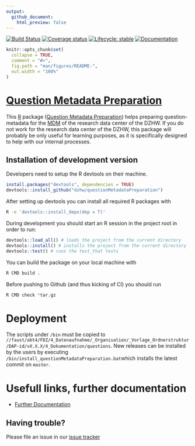 ```yaml
---
output:
  github_document:
    html_preview: false
---
```


<!-- README.md is generated from README.Rmd. Please edit that file -->
<!-- badges: start -->
  [![Build Status](https://github.com/dzhw/questionMetadataPreparation/workflows/Build%20and%20Deploy/badge.svg)](https://github.com/dzhw/questionMetadataPreparation/actions)
  [![Coverage status](https://codecov.io/github/dzhw/questionMetadataPreparation/branch/master/graph/badge.svg)](https://codecov.io/github/dzhw/questionMetadataPreparation?branch=master)
[![Lifecycle: stable](https://img.shields.io/badge/lifecycle-stable-brightgreen.svg)](https://www.tidyverse.org/lifecycle/#stable)
[![Documentation](https://img.shields.io/badge/documentation--brightgreen)](https://github.com/dzhw/FDZ_Allgemein/wiki/Fragen-2.0)
<!-- badges: end -->

```r
knitr::opts_chunk$set(
  collapse = TRUE,
  comment = "#>",
  fig.path = "man/figures/README-",
  out.width = "100%"
)
```
# [Question Metadata Preparation](https://dzhw.github.io/questionMetadataPreparation/)

This [R](https://www.r-project.org/about.html) package ([Question Metadata Preparation](https://dzhw.github.io/questionMetadataPreparation/)) helps preparing question-metadata for the [MDM](https://metadata.fdz.dzhw.eu) of
the research data center of the DZHW. If you do not work for the research data
center of the DZHW, this package will probably be only useful for learning purposes,
as it is specifically designed to help with our internal processes.

## Installation of development version

Developers need to setup the R devtools on their machine.
```r
install.packages("devtools", dependencies = TRUE)
devtools::install_github("dzhw/questionMetadataPreparation")
```

After setting up devtools you can install all required R packages with
``` bash
R -e 'devtools::install_deps(dep = T)'
```

During development you should start an R session in the project root in order to run:
```r
devtools::load_all() # loads the project from the current directory
devtools::install() # installs the project from the current directory
devtools::test() # runs the test_that tests
```

You can build the package on your local machine with
``` bash
R CMD build .
```

Before pushing to Github (and thus kicking of CI) you should run
``` bash
R CMD check *tar.gz
```

# Deployment

The scripts under `/bin` must be copied to `//faust/abt4/FDZ/4_Datenaufnahme/_Organisation/_Vorlage_Ordnerstruktur/DAP-id/vX.X.X/4_Dokumentation/questions`. New releases can be installed by the users by executing `/bin/install_questionMetadataPreparation.bat`which installs the latest commit on `master`.

# Usefull links, further documentation

- [Further Documentation](https://github.com/dzhw/FDZ_Allgemein/wiki/Fragen-(Questions))

## Having trouble?

Please file an issue in our [issue tracker](https://github.com/dzhw/metadatamanagement/issues)
